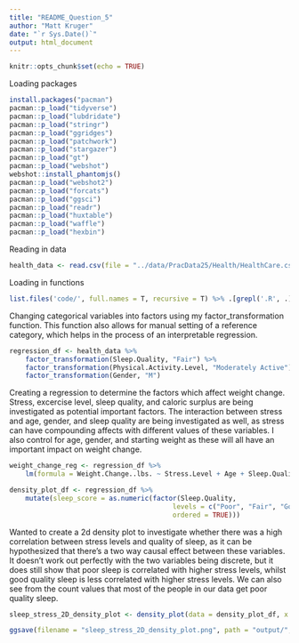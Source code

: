 ```yaml
---
title: "README_Question_5"
author: "Matt Kruger"
date: "`r Sys.Date()`"
output: html_document
---
```


```r
knitr::opts_chunk$set(echo = TRUE)
```

Loading packages
```r
install.packages("pacman")
pacman::p_load("tidyverse")
pacman::p_load("lubdridate")
pacman::p_load("stringr")
pacman::p_load("ggridges")
pacman::p_load("patchwork")
pacman::p_load("stargazer")
pacman::p_load("gt")
pacman::p_load("webshot")
webshot::install_phantomjs()
pacman::p_load("webshot2")
pacman::p_load("forcats")
pacman::p_load("ggsci")
pacman::p_load("readr")
pacman::p_load("huxtable")
pacman::p_load("waffle")
pacman::p_load("hexbin")
```

Reading in data
```r
health_data <- read.csv(file = "../data/PracData25/Health/HealthCare.csv", header = T)
```

Loading in functions
```r
list.files('code/', full.names = T, recursive = T) %>% .[grepl('.R', .)] %>% as.list() %>% walk(~source(.))
```

Changing categorical variables into factors using my factor_transformation function. This function also allows for manual setting of a reference category, which helps in the process of an interpretable regression.
```r
regression_df <- health_data %>% 
    factor_transformation(Sleep.Quality, "Fair") %>% 
    factor_transformation(Physical.Activity.Level, "Moderately Active") %>% 
    factor_transformation(Gender, "M")
```

Creating a regression to determine the factors which affect weight change. Stress, excercise level, sleep quality, and caloric surplus are being investigated as potential important factors. The interaction between stress and age, gender, and sleep quality are being investigated as well, as stress can have compounding affects with different values of these variables. I also control for age, gender, and starting weight as these will all have an important impact on weight change.
```r
weight_change_reg <- regression_df %>% 
    lm(formula = Weight.Change..lbs. ~ Stress.Level + Age + Sleep.Quality + Physical.Activity.Level + Gender + Daily.Caloric.Surplus.Deficit + Current.Weight..lbs. + Stress.Level:Age + Stress.Level:Gender + Stress.Level:Sleep.Quality)
```



```r
density_plot_df <- regression_df %>% 
    mutate(sleep_score = as.numeric(factor(Sleep.Quality,
                                         levels = c("Poor", "Fair", "Good", "Excellent"),
                                         ordered = TRUE)))
```

Wanted to create a 2d density plot to investigate whether there was a high correlation between stress levels and quality of sleep, as it can be hypothesized that there's a two way causal effect between these variables. It doesn't work out perfectly with the two variables being discrete, but it does still show that poor sleep is correlated with higher stress levels, whilst good quality sleep is less correlated with higher stress levels. We can also see from the count values that most of the people in our data get poor quality sleep.
```r
sleep_stress_2D_density_plot <- density_plot(data = density_plot_df, x = sleep_score, y = Stress.Level, x_lab = "Quality of Sleep", y_lab = "Stress Level", title = "2D Density Plot Between Sleep Quality And Stress Level")

ggsave(filename = "sleep_stress_2D_density_plot.png", path = "output/", plot = sleep_stress_2D_density_plot, device = "png")
```




